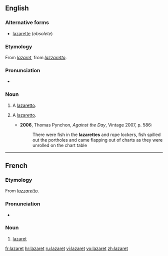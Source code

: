 ==English==

===Alternative forms===
* [[lazarette]] (''obsolete'')

===Etymology===
From {{etyl|fr}} ''[[#French|lazaret]]'', from {{etyl|it}} ''[[lazzaretto]]''.

===Pronunciation===
* {{IPA|/læzəˈɹɛt/}}

===Noun===
{{en-noun}}

# A [[lazaretto]].
# {{nautical}} A [[lazaretto]].
#* '''2006''', Thomas Pynchon, ''Against the Day'', Vintage 2007, p. 586:
#*: There were fish in the '''lazarettes''' and rope lockers, fish spilled out the portholes and came flapping out of charts as they were unrolled on the chart table

----

==French==

===Etymology===
From {{etyl|it|fr}} ''[[lazzaretto]]''.

===Pronunciation===
* {{IPA|/lazaʁɛ/|lang=fr}}

===Noun===
{{fr-noun|m}}

# [[#English|lazaret]]

[[fr:lazaret]]
[[hr:lazaret]]
[[ru:lazaret]]
[[vi:lazaret]]
[[vo:lazaret]]
[[zh:lazaret]]